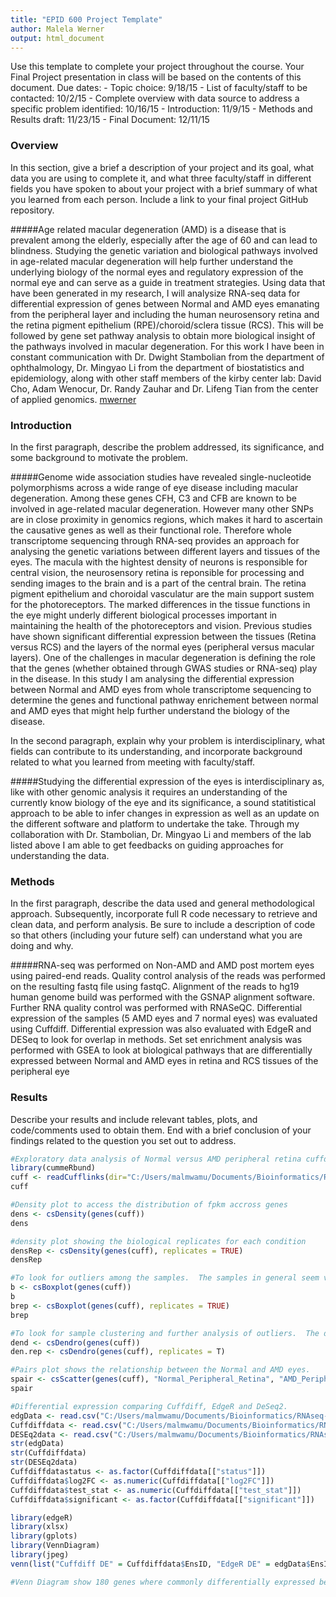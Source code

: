 ```yaml
---
title: "EPID 600 Project Template"
author: Malela Werner
output: html_document
---
```


Use this template to complete your project throughout the course. Your Final Project presentation in class will be based on the contents of this document. Due dates:
- Topic choice: 9/18/15
- List of faculty/staff to be contacted: 10/2/15
- Complete overview with data source to address a specific problem identified: 10/16/15
- Introduction: 11/9/15
- Methods and Results draft: 11/23/15
- Final Document: 12/11/15

### Overview
In this section, give a brief a description of your project and its goal, what data you are using to complete it, and what three faculty/staff in different fields you have spoken to about your project with a brief summary of what you learned from each person. Include a link to your final project GitHub repository.

#####Age related macular degeneration (AMD) is a disease that is prevalent among the elderly, especially after the age of 60 and can lead to blindness. Studying the genetic variation and biological pathways involved in age-related macular degeneration will help further understand the underlying biology of the normal eyes and regulatory expression of the normal eye and can serve as a guide in treatment strategies.  Using data that have been generated in my research, I will analysize RNA-seq data for differential expression of genes between Normal and AMD eyes emanating from the peripheral layer and including the human neurosensory retina and the retina pigment epithelium (RPE)/choroid/sclera tissue (RCS).  This will be followed by gene set pathway analysis to obtain more biological insight of the pathways involved in macular degeneration.  For this work I have been in constant communication with Dr. Dwight Stambolian from the department of ophthalmology, Dr. Mingyao Li from the department of biostatistics and epidemiology, along with other staff members of the kirby center lab: David Cho, Adam Wenocur, Dr. Randy Zauhar and Dr. Lifeng Tian from the center of applied genomics.
[mwerner](https://github.com/mwerner123/Normal-versus-AMD-Peripheral-eyes)

### Introduction 
In the first paragraph, describe the problem addressed, its significance, and some background to motivate the problem.

#####Genome wide association studies have revealed single-nucleotide polymorphisms across a wide range of eye disease including macular degeneration. Among these genes CFH, C3 and CFB are known to be involved in age-related macular degeneration.  However many other SNPs are in close proximity in genomics regions, which makes it hard to ascertain the causative genes as well as their functional role.  Therefore whole transcriptome sequencing through RNA-seq provides an approach for analysing the genetic variations between different layers and tissues of the eyes. The macula with the hightest density of neurons is responsible for central vision, the neurosensory retina is reponsible for processing and sending images to the brain and is a part of the central brain. The retina pigment epithelium and choroidal vasculatur are the main support sustem for the photoreceptors. The marked differences in the tissue functions in the eye might underly different biological processes important in maintaining the health of the photoreceptors and vision. Previous studies have shown significant differential expression between the tissues (Retina versus RCS) and the layers of the normal eyes (peripheral versus macular layers). One of the challenges in macular degeneration is defining the role that the genes (whether obtained through GWAS studies or RNA-seq) play in the disease. In this study I am analysing the differential expression between Normal and AMD eyes from whole transcriptome sequencing to determine the genes and functional pathway enrichement between normal and AMD eyes that might help further understand the biology of the disease.

In the second paragraph, explain why your problem is interdisciplinary, what fields can contribute to its understanding, and incorporate background related to what you learned from meeting with faculty/staff.

#####Studying the differential expression of the eyes is interdisciplinary as, like with other genomic analysis it requires an understanding of the currently know biology of the eye and its significance, a sound statitistical approach to be able to infer changes in expression as well as an update on the different software and platform to undertake the take.  Through my collaboration with Dr. Stambolian, Dr. Mingyao Li and members of the lab listed above I am able to get feedbacks on guiding approaches for understanding the data.  

### Methods
In the first paragraph, describe the data used and general methodological approach. Subsequently, incorporate full R code necessary to retrieve and clean data, and perform analysis. Be sure to include a description of code so that others (including your future self) can understand what you are doing and why.

#####RNA-seq was performed on Non-AMD and AMD post mortem eyes using paired-end reads.  Quality control analysis of the reads was performed on the resulting fastq file using fastqC.  Alignment of the reads to hg19 human genome build was performed with the GSNAP alignment software.  Further RNA quality control was performed with RNASeQC.  Differential expression of the samples (5 AMD eyes and 7 normal eyes) was evaluated using Cuffdiff.  Differential expression was also evaluated with EdgeR and DESeq to look for overlap in methods.  Set set enrichment analysis was performed with GSEA to look at biological pathways that are differentially expressed between Normal and AMD eyes in retina and RCS tissues of the peripheral eye

### Results
Describe your results and include relevant tables, plots, and code/comments used to obtain them. End with a brief conclusion of your findings related to the question you set out to address.

```r
#Exploratory data analysis of Normal versus AMD peripheral retina cuffdiff analysed using CummerRbund:
library(cummeRbund)
cuff <- readCufflinks(dir="C:/Users/malmwamu/Documents/Bioinformatics/RNAseq-Peri/Cuffdiff-Analysis/Normal-vs-AMD-Retina/cuffdiff/", rebuild = TRUE)
cuff

#Density plot to access the distribution of fpkm accross genes
dens <- csDensity(genes(cuff))
dens

#density plot showing the biological replicates for each condition 
densRep <- csDensity(genes(cuff), replicates = TRUE)
densRep

#To look for outliers among the samples.  The samples in general seem very varied
b <- csBoxplot(genes(cuff))
b
brep <- csBoxplot(genes(cuff), replicates = TRUE)
brep

#To look for sample clustering and further analysis of outliers.  The dendrogram shows that the AMD and Normal eyes cluster separately
dend <- csDendro(genes(cuff))
den.rep <- csDendro(genes(cuff), replicates = T)

#Pairs plot shows the relationship between the Normal and AMD eyes.  
spair <- csScatter(genes(cuff), "Normal_Peripheral_Retina", "AMD_Peripheral_Retina", smooth = T)
spair
```

```r
#Differential expression comparing Cuffdiff, EdgeR and DeSeq2.  
edgData <- read.csv("C:/Users/malmwamu/Documents/Bioinformatics/RNAseq-Peri/HTSeq-Str-reverse/Retina/EdgeR_PR_filtered_unpaired_DE.csv",stringsAsFactors = FALSE, sep = ",", header = TRUE)
Cuffdiffdata <- read.csv("C:/Users/malmwamu/Documents/Bioinformatics/RNAseq-Peri/Cuffdiff-Analysis/Normal-vs-AMD-Retina/Cuffdiff_PR_gene_exp_Significant.csv",stringsAsFactors = FALSE, sep = ",", header = TRUE)
DESEq2data <- read.csv("C:/Users/malmwamu/Documents/Bioinformatics/RNAseq-Peri/HTSeq-Str-reverse/Retina/DE_Retina-Normal-vs-AMD_DESeq2.csv", stringsAsFactors = FALSE, sep = ",", header = TRUE)
str(edgData)
str(Cuffdiffdata)
str(DESEq2data)
Cuffdiffdatastatus <- as.factor(Cuffdiffdata[["status"]])
Cuffdiffdata$log2FC <- as.numeric(Cuffdiffdata[["log2FC"]])
Cuffdiffdata$test_stat <- as.numeric(Cuffdiffdata[["test_stat"]])
Cuffdiffdata$significant <- as.factor(Cuffdiffdata[["significant"]])

library(edgeR)
library(xlsx)
library(gplots)
library(VennDiagram)
library(jpeg)
venn(list("Cuffdiff DE" = Cuffdiffdata$EnsID, "EdgeR DE" = edgData$EnsID, "DESeq2" = DESEq2data$EnsID))

#Venn Diagram show 180 genes where commonly differentially expressed between Normal and AMD retina.   

```


